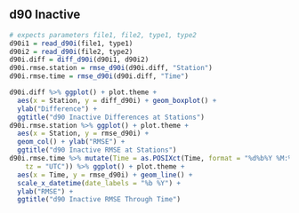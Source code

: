 
## d90 Inactive

```r
# expects parameters file1, file2, type1, type2
d90i1 = read_d90i(file1, type1)
d90i2 = read_d90i(file2, type2)
d90i.diff = diff_d90i(d90i1, d90i2)
d90i.rmse.station = rmse_d90i(d90i.diff, "Station")
d90i.rmse.time = rmse_d90i(d90i.diff, "Time")

d90i.diff %>% ggplot() + plot.theme +
  aes(x = Station, y = diff_d90i) + geom_boxplot() +
  ylab("Difference") +
  ggtitle("d90 Inactive Differences at Stations")
d90i.rmse.station %>% ggplot() + plot.theme +
  aes(x = Station, y = rmse_d90i) +
  geom_col() + ylab("RMSE") +
  ggtitle("d90 Inactive RMSE at Stations")
d90i.rmse.time %>% mutate(Time = as.POSIXct(Time, format = "%d%b%Y %M:%S",
    tz = "UTC")) %>% ggplot() + plot.theme +
  aes(x = Time, y = rmse_d90i) + geom_line() +
  scale_x_datetime(date_labels = "%b %Y") + 
  ylab("RMSE") +
  ggtitle("d90 Inactive RMSE Through Time")
```
